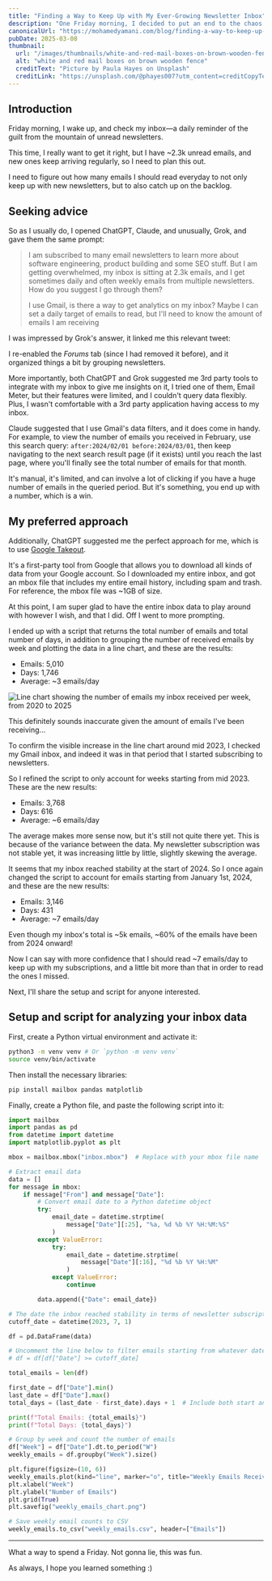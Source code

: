 ```yaml
---
title: "Finding a Way to Keep Up with My Ever-Growing Newsletter Inbox"
description: "One Friday morning, I decided to put an end to the chaos of my growing newsletter inbox with thousands of unread emails. Here's how I planned to tackle the overwhelm and set realistic reading goals."
canonicalUrl: "https://mohamedyamani.com/blog/finding-a-way-to-keep-up-with-my-ever-growing-newsletter-inbox/"
pubDate: 2025-03-08
thumbnail:
  url: "/images/thumbnails/white-and-red-mail-boxes-on-brown-wooden-fence.jpg"
  alt: "white and red mail boxes on brown wooden fence"
  creditText: "Picture by Paula Hayes on Unsplash"
  creditLink: "https://unsplash.com/@phayes007?utm_content=creditCopyText&utm_medium=referral&utm_source=mohamedyamani.com"
---
```



## Introduction

Friday morning, I wake up, and check my inbox—a daily reminder of the guilt from the mountain of unread newsletters.

This time, I really want to get it right, but I have ~2.3k unread emails, and new ones keep arriving regularly, so I need to plan this out.

I need to figure out how many emails I should read everyday to not only keep up with new newsletters, but to also catch up on the backlog.

## Seeking advice

So as I usually do, I opened ChatGPT, Claude, and unusually, Grok, and gave them the same prompt:

> I am subscribed to many email newsletters to learn more about software engineering, product building and some SEO stuff. But I am getting overwhelmed, my inbox is sitting at 2.3k emails, and I get sometimes daily and often weekly emails from multiple newsletters. How do you suggest I go through them?
>
> I use Gmail, is there a way to get analytics on my inbox? Maybe I can set a daily target of emails to read, but I'll need to know the amount of emails I am receiving

I was impressed by Grok's answer, it linked me this relevant tweet:

<TweetEmbed tweetId="1895467275945390558" />

I re-enabled the _Forums_ tab (since I had removed it before), and it organized things a bit by grouping newsletters.

More importantly, both ChatGPT and Grok suggested me 3rd party tools to integrate with my inbox to give me insights on it, I tried one of them, Email Meter, but their features were limited, and I couldn't query data flexibly. Plus, I wasn't comfortable with a 3rd party application having access to my inbox.

Claude suggested that I use Gmail's data filters, and it does come in handy. For example, to view the number of emails you received in February, use this search query: `after:2024/02/01 before:2024/03/01`, then keep navigating to the next search result page (if it exists) until you reach the last page, where you'll finally see the total number of emails for that month.

It's manual, it's limited, and can involve a lot of clicking if you have a huge number of emails in the queried period. But it's something, you end up with a number, which is a win.

## My preferred approach

Additionally, ChatGPT suggested me the perfect approach for me, which is to use [Google Takeout](https://takeout.google.com/settings/takeout).

It's a first-party tool from Google that allows you to download all kinds of data from your Google account. So I downloaded my entire inbox, and got an mbox file that includes my entire email history, including spam and trash. For reference, the mbox file was ~1GB of size.

At this point, I am super glad to have the entire inbox data to play around with however I wish, and that I did. Off I went to more prompting.

I ended up with a script that returns the total number of emails and total number of days, in addition to grouping the number of received emails by week and plotting the data in a line chart, and these are the results:

- Emails: 5,010
- Days: 1,746
- Average: ~3 emails/day

![Line chart showing the number of emails my inbox received per week, from 2020 to 2025](/images/weekly-emails-received-line-chart.png)

This definitely sounds inaccurate given the amount of emails I've been receiving...

To confirm the visible increase in the line chart around mid 2023, I checked my Gmail inbox, and indeed it was in that period that I started subscribing to newsletters.

So I refined the script to only account for weeks starting from mid 2023. These are the new results:

- Emails: 3,768
- Days: 616
- Average: ~6 emails/day

The average makes more sense now, but it's still not quite there yet. This is because of the variance between the data. My newsletter subscription was not stable yet, it was increasing little by little, slightly skewing the average.

It seems that my inbox reached stability at the start of 2024. So I once again changed the script to account for emails starting from January 1st, 2024, and these are the new results:

- Emails: 3,146
- Days: 431
- Average: ~7 emails/day

Even though my inbox's total is ~5k emails, ~60% of the emails have been from 2024 onward!

Now I can say with more confidence that I should read ~7 emails/day to keep up with my subscriptions, and a little bit more than that in order to read the ones I missed.

Next, I'll share the setup and script for anyone interested.

## Setup and script for analyzing your inbox data

First, create a Python virtual environment and activate it:

```bash
python3 -m venv venv # Or `python -m venv venv`
source venv/bin/activate
```

Then install the necessary libraries:

```bash
pip install mailbox pandas matplotlib
```

Finally, create a Python file, and paste the following script into it:

```python
import mailbox
import pandas as pd
from datetime import datetime
import matplotlib.pyplot as plt

mbox = mailbox.mbox("inbox.mbox")  # Replace with your mbox file name

# Extract email data
data = []
for message in mbox:
    if message["From"] and message["Date"]:
        # Convert email date to a Python datetime object
        try:
            email_date = datetime.strptime(
                message["Date"][:25], "%a, %d %b %Y %H:%M:%S"
            )
        except ValueError:
            try:
                email_date = datetime.strptime(
                    message["Date"][:16], "%d %b %Y %H:%M"
                )
            except ValueError:
                continue

        data.append({"Date": email_date})

# The date the inbox reached stability in terms of newsletter subscriptions
cutoff_date = datetime(2023, 7, 1)

df = pd.DataFrame(data)

# Uncomment the line below to filter emails starting from whatever date you set in `cutoff_date`
# df = df[df["Date"] >= cutoff_date]

total_emails = len(df)

first_date = df["Date"].min()
last_date = df["Date"].max()
total_days = (last_date - first_date).days + 1  # Include both start and end dates

print(f"Total Emails: {total_emails}")
print(f"Total Days: {total_days}")

# Group by week and count the number of emails
df["Week"] = df["Date"].dt.to_period("W")
weekly_emails = df.groupby("Week").size()

plt.figure(figsize=(10, 6))
weekly_emails.plot(kind="line", marker="o", title="Weekly Emails Received")
plt.xlabel("Week")
plt.ylabel("Number of Emails")
plt.grid(True)
plt.savefig("weekly_emails_chart.png")

# Save weekly email counts to CSV
weekly_emails.to_csv("weekly_emails.csv", header=["Emails"])
```

---

What a way to spend a Friday. Not gonna lie, this was fun.

As always, I hope you learned something :)
